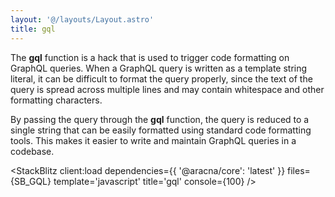 ```yaml
---
layout: '@/layouts/Layout.astro'
title: gql
---
```



The **gql** function is a hack that is used to trigger code formatting on GraphQL queries. When a GraphQL query is written as a template string literal, it can be difficult to format the query properly, since the text of the query is spread across multiple lines and may contain whitespace and other formatting characters.

By passing the query through the **gql** function, the query is reduced to a single string that can be easily formatted using standard code formatting tools. This makes it easier to write and maintain GraphQL queries in a codebase.

<StackBlitz
  client:load
  dependencies={{ '@aracna/core': 'latest' }}
  files={SB_GQL}
  template='javascript'
  title='gql'
  console={100}
/>
